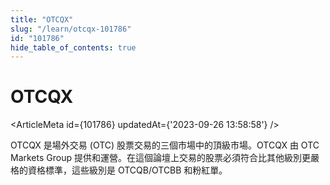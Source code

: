 ```yaml
---
title: "OTCQX"
slug: "/learn/otcqx-101786"
id: "101786"
hide_table_of_contents: true
---
```



# OTCQX

<ArticleMeta id={101786} updatedAt={'2023-09-26 13:58:58'} />
<div className='border-solid border-b border-t-0 my-4 border-[var(--ifm-color-gray-300)]' />

OTCQX 是場外交易 (OTC) 股票交易的三個市場中的頂級市場。OTCQX 由 OTC Markets Group 提供和運營。在這個論壇上交易的股票必須符合比其他級別更嚴格的資格標準，這些級別是 OTCQB/OTCBB 和粉紅單。
